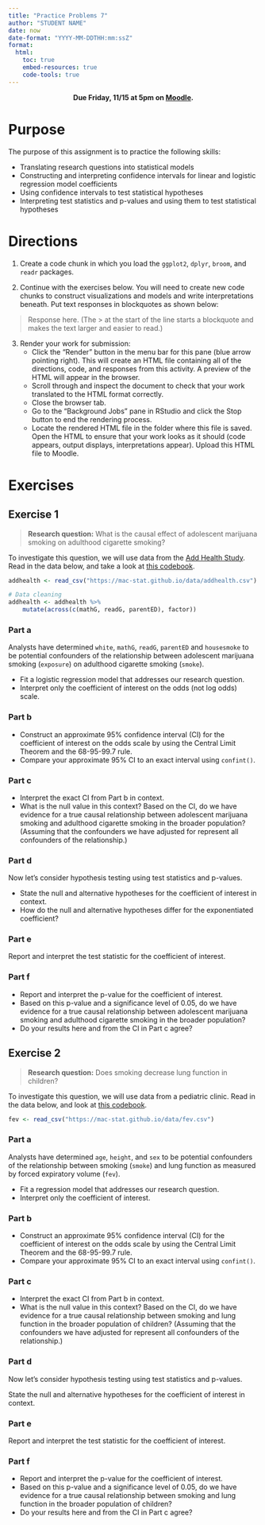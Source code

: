 ```yaml
---
title: "Practice Problems 7"
author: "STUDENT NAME"
date: now
date-format: "YYYY-MM-DDTHH:mm:ssZ"
format:
  html:
    toc: true
    embed-resources: true
    code-tools: true    
---
```


<center>
**Due Friday, 11/15 at 5pm on [Moodle](INSERT_LINK_TO_MOODLE_ASSIGNMENT).**
</center>

# Purpose

The purpose of this assignment is to practice the following skills:

- Translating research questions into statistical models
- Constructing and interpreting confidence intervals for linear and logistic regression model coefficients
- Using confidence intervals to test statistical hypotheses
- Interpreting test statistics and p-values and using them to test statistical hypotheses



# Directions

1. Create a code chunk in which you load the `ggplot2`, `dplyr`, `broom`, and `readr` packages.

2. Continue with the exercises below. You will need to create new code chunks to construct visualizations and models and write interpretations beneath. Put text responses in blockquotes as shown below:

> Response here. (The > at the start of the line starts a blockquote and makes the text larger and easier to read.)

3. Render your work for submission:
    - Click the "Render" button in the menu bar for this pane (blue arrow pointing right). This will create an HTML file containing all of the directions, code, and responses from this activity. A preview of the HTML will appear in the browser.
    - Scroll through and inspect the document to check that your work translated to the HTML format correctly.
    - Close the browser tab.
    - Go to the "Background Jobs" pane in RStudio and click the Stop button to end the rendering process.
    - Locate the rendered HTML file in the folder where this file is saved. Open the HTML to ensure that your work looks as it should (code appears, output displays, interpretations appear). Upload this HTML file to Moodle.





# Exercises

## Exercise 1

> **Research question:** What is the causal effect of adolescent marijuana smoking on adulthood cigarette smoking?

To investigate this question, we will use data from the [Add Health Study](https://addhealth.cpc.unc.edu/). Read in the data below, and take a look at [this codebook](https://mac-stat.github.io/data/addhealth_codebook.html).

```r
addhealth <- read_csv("https://mac-stat.github.io/data/addhealth.csv")

# Data cleaning
addhealth <- addhealth %>% 
    mutate(across(c(mathG, readG, parentED), factor))
```

### Part a

Analysts have determined `white`, `mathG`, `readG`, `parentED` and `housesmoke` to be potential confounders of the relationship between adolescent marijuana smoking (`exposure`) on adulthood cigarette smoking (`smoke`).

- Fit a logistic regression model that addresses our research question.
- Interpret only the coefficient of interest on the odds (not log odds) scale.


### Part b

- Construct an approximate 95% confidence interval (CI) for the coefficient of interest on the odds scale by using the Central Limit Theorem and the 68-95-99.7 rule.
- Compare your approximate 95% CI to an exact interval using `confint()`.

### Part c

- Interpret the exact CI from Part b in context.
- What is the null value in this context? Based on the CI, do we have evidence for a true causal relationship between adolescent marijuana smoking and adulthood cigarette smoking in the broader population? (Assuming that the confounders we have adjusted for represent all confounders of the relationship.)

### Part d

Now let's consider hypothesis testing using test statistics and p-values.

- State the null and alternative hypotheses for the coefficient of interest in context.
- How do the null and alternative hypotheses differ for the exponentiated coefficient?

### Part e

Report and interpret the test statistic for the coefficient of interest.

### Part f

- Report and interpret the p-value for the coefficient of interest.
- Based on this p-value and a significance level of 0.05, do we have evidence for a true causal relationship between adolescent marijuana smoking and adulthood cigarette smoking in the broader population?
- Do your results here and from the CI in Part c agree?


## Exercise 2

> **Research question:** Does smoking decrease lung function in children?

To investigate this question, we will use data from a pediatric clinic. Read in the data below, and look at [this codebook](https://mac-stat.github.io/data/fev_codebook.html).

```r
fev <- read_csv("https://mac-stat.github.io/data/fev.csv")
```

### Part a

Analysts have determined `age`, `height`, and `sex` to be potential confounders of the relationship between smoking (`smoke`) and lung function as measured by forced expiratory volume (`fev`).

- Fit a regression model that addresses our research question.
- Interpret only the coefficient of interest.


### Part b

- Construct an approximate 95% confidence interval (CI) for the coefficient of interest on the odds scale by using the Central Limit Theorem and the 68-95-99.7 rule.
- Compare your approximate 95% CI to an exact interval using `confint()`.

### Part c

- Interpret the exact CI from Part b in context.
- What is the null value in this context? Based on the CI, do we have evidence for a true causal relationship between smoking and lung function in the broader population of children? (Assuming that the confounders we have adjusted for represent all confounders of the relationship.)

### Part d

Now let's consider hypothesis testing using test statistics and p-values.

State the null and alternative hypotheses for the coefficient of interest in context.

### Part e

Report and interpret the test statistic for the coefficient of interest.

### Part f

- Report and interpret the p-value for the coefficient of interest.
- Based on this p-value and a significance level of 0.05, do we have evidence for a true causal relationship between smoking and lung function in the broader population of children?
- Do your results here and from the CI in Part c agree?
